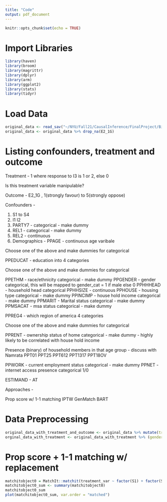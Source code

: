```yaml
---
title: "Code"
output: pdf_document
---
```


```r
knitr::opts_chunk$set(echo = TRUE)
```

# Import Libraries
```r
library(haven)
library(broom)
library(magrittr)
library(dplyr)
library(arm)
library(ggplot2)
library(stats)
library(tidyr)
```

# Load Data
```r
original_data <- read_sav("~/NYU/Fall21/CausalInference/FinalProject/Bielby276/TESS2 118_Bielby_Client.sav")
original_data <- original_data %>% drop_na(E2_1G)
```

# Listing confounders, treatment and outcome
Treatment - 1 where response to I3 is 1 or 2, else 0

Is this treatment variable manipulable?  

Outcome - E2_1G , 1(strongly favour) to 5(strongly oppose) 

Confounders - 

1. S1 to S4
2. I1 I2
3. PARTY7 - categorical - make dummy
4. REL1 - categorical - make dummy
5. REL2 - continuous
6. Demographics -
PPAGE - continuous age varibale
<!-- PPAGECAT - age divided into 7 categories -->
<!-- PPAGECAT4 - age divided into 4 categories -->

Choose one of the above and make dummies for categorical

<!-- PPEDUC - education into 14 categories -->
PPEDUCAT - education into 4 categories

Choose one of the above and make dummies for categorical

PPETHM - race/ethnicity categorical - make dummy
PPGENDER - gender categorical, this will be mapped to gender_cat = 1 if male else 0
PPHHHEAD - household head categorical
PPHHSIZE - continuous
PPHOUSE - housing type categorical - make dummy
PPINCIMP - house hold income categorical - make dummy
PPMARIT - Marital status categorical - make dummy
PPMSACAT - msa status categorical - make dummy

PPREG4 - which region of america 4 categories
<!-- ppreg9 - which region of america 9 categories -->

Choose one of the above and make dummies for categorical

PPRENT - ownership status of home categorical - make dummy - highly likely to be correlated with house hold income

Presence (binary) of household members in that age group - discuss with Namrata
PPT01
PPT25
PPT612
PPT1317
PPT18OV

PPWORK - current employment status categorical - make dummy
PPNET - internet access presence categorical 1/0


ESTIMAND - AT

Approaches - 

Prop score w/ 1-1 matching
IPTW 
GenMatch
BART


# Data Preprocessing
```r
original_data_with_treatment_and_outcome <- original_data %>% mutate(treatment_var = ifelse(I3 == 1 | I3 == 2, 1, 0)) %>% mutate(outcome_var = E2_1G+E2_2G+E2_3G+E2_4G+E2_5G+E2_6GA+E2_7G+E2_8GA)
orginal_data_with_treatment <- original_data_with_treatment %>% (gender_cat = ifelse(PPGENDER == 1, 1, 0))
```
# Prop score + 1-1 matching w/ replacement

```r
matchitobject0 = MatchIt::matchit(treatment_var ~ factor(S1) + factor(S2) + factor(S3) + factor(S4) + factor(I1) + factor(I2) + PPAGE + factor(PPEDUCAT) + factor(PPETHM), original_data_with_treatment, distance = "glm", link = "probit", replace = TRUE, method = "nearest")
matchitobject0_sum <- summary(matchitobject0)
matchitobject0_sum
plot(matchitobject0_sum, var.order = "matched") 
```




